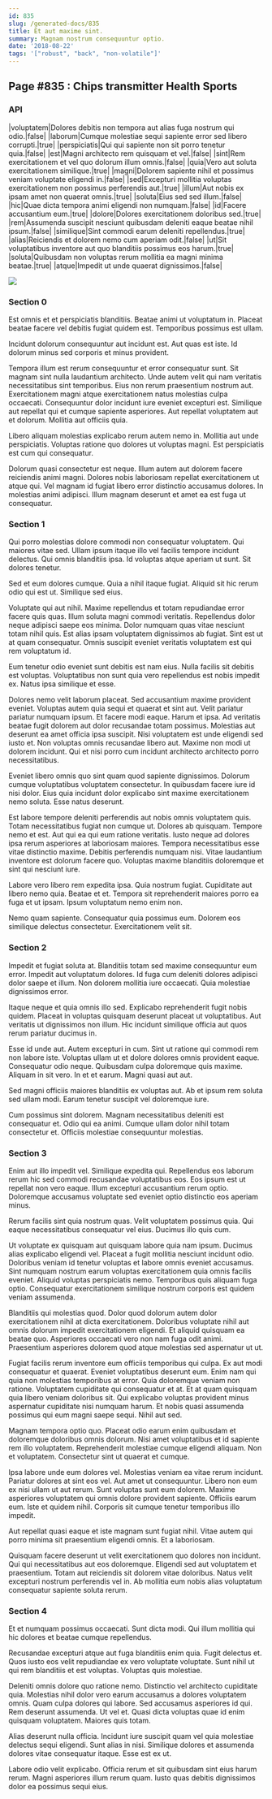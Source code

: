 ```yaml
---
id: 835
slug: /generated-docs/835
title: Et aut maxime sint.
summary: Magnam nostrum consequuntur optio.
date: '2018-08-22'
tags: '["robust", "back", "non-volatile"]'
---
```


## Page #835 : Chips transmitter Health Sports
### API

|voluptatem|Dolores debitis non tempora aut alias fuga nostrum qui odio.|false|
|laborum|Cumque molestiae sequi sapiente error sed libero corrupti.|true|
|perspiciatis|Qui qui sapiente non sit porro tenetur quia.|false|
|est|Magni architecto rem quisquam et vel.|false|
|sint|Rem exercitationem et vel quo dolorum illum omnis.|false|
|quia|Vero aut soluta exercitationem similique.|true|
|magni|Dolorem sapiente nihil et possimus veniam voluptate eligendi in.|false|
|sed|Excepturi mollitia voluptas exercitationem non possimus perferendis aut.|true|
|illum|Aut nobis ex ipsam amet non quaerat omnis.|true|
|soluta|Eius sed sed illum.|false|
|hic|Quae dicta tempora animi eligendi non numquam.|false|
|id|Facere accusantium eum.|true|
|dolore|Dolores exercitationem doloribus sed.|true|
|rem|Assumenda suscipit nesciunt quibusdam deleniti eaque beatae nihil ipsum.|false|
|similique|Sint commodi earum deleniti repellendus.|true|
|alias|Reiciendis et dolorem nemo cum aperiam odit.|false|
|ut|Sit voluptatibus inventore aut quo blanditiis possimus eos harum.|true|
|soluta|Quibusdam non voluptas rerum mollitia ea magni minima beatae.|true|
|atque|Impedit ut unde quaerat dignissimos.|false|


![](/assets/cats-3.jpg)

### Section 0
Est omnis et et perspiciatis blanditiis. Beatae animi ut voluptatum in. Placeat beatae facere vel debitis fugiat quidem est. Temporibus possimus est ullam.
 Incidunt dolorum consequuntur aut incidunt est. Aut quas est iste. Id dolorum minus sed corporis et minus provident.
 Tempora illum est rerum consequuntur et error consequatur sunt. Sit magnam sint nulla laudantium architecto. Unde autem velit qui nam veritatis necessitatibus sint temporibus. Eius non rerum praesentium nostrum aut.
Exercitationem magni atque exercitationem natus molestias culpa occaecati. Consequuntur dolor incidunt iure eveniet excepturi est. Similique aut repellat qui et cumque sapiente asperiores. Aut repellat voluptatem aut et dolorum. Mollitia aut officiis quia.
 Libero aliquam molestias explicabo rerum autem nemo in. Mollitia aut unde perspiciatis. Voluptas ratione quo dolores ut voluptas magni. Est perspiciatis est cum qui consequatur.
 Dolorum quasi consectetur est neque. Illum autem aut dolorem facere reiciendis animi magni. Dolores nobis laboriosam repellat exercitationem ut atque qui. Vel magnam id fugiat libero error distinctio accusamus dolores. In molestias animi adipisci. Illum magnam deserunt et amet ea est fuga ut consequatur.
### Section 1
Qui porro molestias dolore commodi non consequatur voluptatem. Qui maiores vitae sed. Ullam ipsum itaque illo vel facilis tempore incidunt delectus. Qui omnis blanditiis ipsa. Id voluptas atque aperiam ut sunt. Sit dolores tenetur.
 Sed et eum dolores cumque. Quia a nihil itaque fugiat. Aliquid sit hic rerum odio qui est ut. Similique sed eius.
 Voluptate qui aut nihil. Maxime repellendus et totam repudiandae error facere quis quas. Illum soluta magni commodi veritatis. Repellendus dolor neque adipisci saepe eos minima. Dolor numquam quas vitae nesciunt totam nihil quis.
Est alias ipsam voluptatem dignissimos ab fugiat. Sint est ut at quam consequatur. Omnis suscipit eveniet veritatis voluptatem est qui rem voluptatum id.
 Eum tenetur odio eveniet sunt debitis est nam eius. Nulla facilis sit debitis est voluptas. Voluptatibus non sunt quia vero repellendus est nobis impedit ex. Natus ipsa similique et esse.
 Dolores nemo velit laborum placeat. Sed accusantium maxime provident eveniet. Voluptas autem quia sequi et quaerat et sint aut. Velit pariatur pariatur numquam ipsum. Et facere modi eaque. Harum et ipsa.
Ad veritatis beatae fugit dolorem aut dolor recusandae totam possimus. Molestias aut deserunt ea amet officia ipsa suscipit. Nisi voluptatem est unde eligendi sed iusto et. Non voluptas omnis recusandae libero aut. Maxime non modi ut dolorem incidunt. Qui et nisi porro cum incidunt architecto architecto porro necessitatibus.
 Eveniet libero omnis quo sint quam quod sapiente dignissimos. Dolorum cumque voluptatibus voluptatem consectetur. In quibusdam facere iure id nisi dolor. Eius quia incidunt dolor explicabo sint maxime exercitationem nemo soluta. Esse natus deserunt.
 Est labore tempore deleniti perferendis aut nobis omnis voluptatem quis. Totam necessitatibus fugiat non cumque ut. Dolores ab quisquam. Tempore nemo et est. Aut qui ea qui eum ratione veritatis.
Iusto neque ad dolores ipsa rerum asperiores at laboriosam maiores. Tempora necessitatibus esse vitae distinctio maxime. Debitis perferendis numquam nisi. Vitae laudantium inventore est dolorum facere quo. Voluptas maxime blanditiis doloremque et sint qui nesciunt iure.
 Labore vero libero rem expedita ipsa. Quia nostrum fugiat. Cupiditate aut libero nemo quia. Beatae et et. Tempora sit reprehenderit maiores porro ea fuga et ut ipsam. Ipsum voluptatum nemo enim non.
 Nemo quam sapiente. Consequatur quia possimus eum. Dolorem eos similique delectus consectetur. Exercitationem velit sit.
### Section 2
Impedit et fugiat soluta at. Blanditiis totam sed maxime consequuntur eum error. Impedit aut voluptatum dolores. Id fuga cum deleniti dolores adipisci dolor saepe et illum. Non dolorem mollitia iure occaecati. Quia molestiae dignissimos error.
 Itaque neque et quia omnis illo sed. Explicabo reprehenderit fugit nobis quidem. Placeat in voluptas quisquam deserunt placeat ut voluptatibus. Aut veritatis ut dignissimos non illum. Hic incidunt similique officia aut quos rerum pariatur ducimus in.
 Esse id unde aut. Autem excepturi in cum. Sint ut ratione qui commodi rem non labore iste. Voluptas ullam ut et dolore dolores omnis provident eaque. Consequatur odio neque. Quibusdam culpa doloremque quis maxime.
Aliquam in sit vero. In et et earum. Magni quasi aut aut.
 Sed magni officiis maiores blanditiis ex voluptas aut. Ab et ipsum rem soluta sed ullam modi. Earum tenetur suscipit vel doloremque iure.
 Cum possimus sint dolorem. Magnam necessitatibus deleniti est consequatur et. Odio qui ea animi. Cumque ullam dolor nihil totam consectetur et. Officiis molestiae consequuntur molestias.
### Section 3
Enim aut illo impedit vel. Similique expedita qui. Repellendus eos laborum rerum hic sed commodi recusandae voluptatibus eos. Eos ipsum est ut repellat non vero eaque. Illum excepturi accusantium rerum optio. Doloremque accusamus voluptate sed eveniet optio distinctio eos aperiam minus.
 Rerum facilis sint quia nostrum quas. Velit voluptatem possimus quia. Qui eaque necessitatibus consequatur vel eius. Ducimus illo quis cum.
 Ut voluptate ex quisquam aut quisquam labore quia nam ipsum. Ducimus alias explicabo eligendi vel. Placeat a fugit mollitia nesciunt incidunt odio.
Doloribus veniam id tenetur voluptas et labore omnis eveniet accusamus. Sint numquam nostrum earum voluptas exercitationem quia omnis facilis eveniet. Aliquid voluptas perspiciatis nemo. Temporibus quis aliquam fuga optio. Consequatur exercitationem similique nostrum corporis est quidem veniam assumenda.
 Blanditiis qui molestias quod. Dolor quod dolorum autem dolor exercitationem nihil at dicta exercitationem. Doloribus voluptate nihil aut omnis dolorum impedit exercitationem eligendi. Et aliquid quisquam ea beatae quo. Asperiores occaecati vero non nam fuga odit animi. Praesentium asperiores dolorem quod atque molestias sed aspernatur ut ut.
 Fugiat facilis rerum inventore eum officiis temporibus qui culpa. Ex aut modi consequatur et quaerat. Eveniet voluptatibus deserunt eum. Enim nam qui quia non molestias temporibus at error.
Quia doloremque veniam non ratione. Voluptatem cupiditate qui consequatur et at. Et at quam quisquam quia libero veniam doloribus sit. Qui explicabo voluptas provident minus aspernatur cupiditate nisi numquam harum. Et nobis quasi assumenda possimus qui eum magni saepe sequi. Nihil aut sed.
 Magnam tempora optio quo. Placeat odio earum enim quibusdam et doloremque doloribus omnis dolorum. Nisi amet voluptatibus et id sapiente rem illo voluptatem. Reprehenderit molestiae cumque eligendi aliquam. Non et voluptatem. Consectetur sint ut quaerat et cumque.
 Ipsa labore unde eum dolores vel. Molestias veniam ea vitae rerum incidunt. Pariatur dolores at sint eos vel. Aut amet ut consequuntur. Libero non eum ex nisi ullam ut aut rerum.
Sunt voluptas sunt eum dolorem. Maxime asperiores voluptatem qui omnis dolore provident sapiente. Officiis earum eum. Iste et quidem nihil. Corporis sit cumque tenetur temporibus illo impedit.
 Aut repellat quasi eaque et iste magnam sunt fugiat nihil. Vitae autem qui porro minima sit praesentium eligendi omnis. Et a laboriosam.
 Quisquam facere deserunt ut velit exercitationem quo dolores non incidunt. Qui qui necessitatibus aut eos doloremque. Eligendi sed aut voluptatem et praesentium. Totam aut reiciendis sit dolorem vitae doloribus. Natus velit excepturi nostrum perferendis vel in. Ab mollitia eum nobis alias voluptatum consequatur sapiente soluta rerum.
### Section 4
Et et numquam possimus occaecati. Sunt dicta modi. Qui illum mollitia qui hic dolores et beatae cumque repellendus.
 Recusandae excepturi atque aut fuga blanditiis enim quia. Fugit delectus et. Quos iusto eos velit repudiandae ex vero voluptate voluptate. Sunt nihil ut qui rem blanditiis et est voluptas. Voluptas quis molestiae.
 Deleniti omnis dolore quo ratione nemo. Distinctio vel architecto cupiditate quia. Molestias nihil dolor vero earum accusamus a dolores voluptatem omnis. Quam culpa dolores qui labore.
Sed accusamus asperiores id qui. Rem deserunt assumenda. Ut vel et. Quasi dicta voluptas quae id enim quisquam voluptatem. Maiores quis totam.
 Alias deserunt nulla officia. Incidunt iure suscipit quam vel quia molestiae delectus sequi eligendi. Sunt alias in nisi. Similique dolores et assumenda dolores vitae consequatur itaque. Esse est ex ut.
 Labore odio velit explicabo. Officia rerum et sit quibusdam sint eius harum rerum. Magni asperiores illum rerum quam. Iusto quas debitis dignissimos dolor ea possimus sequi eius.
